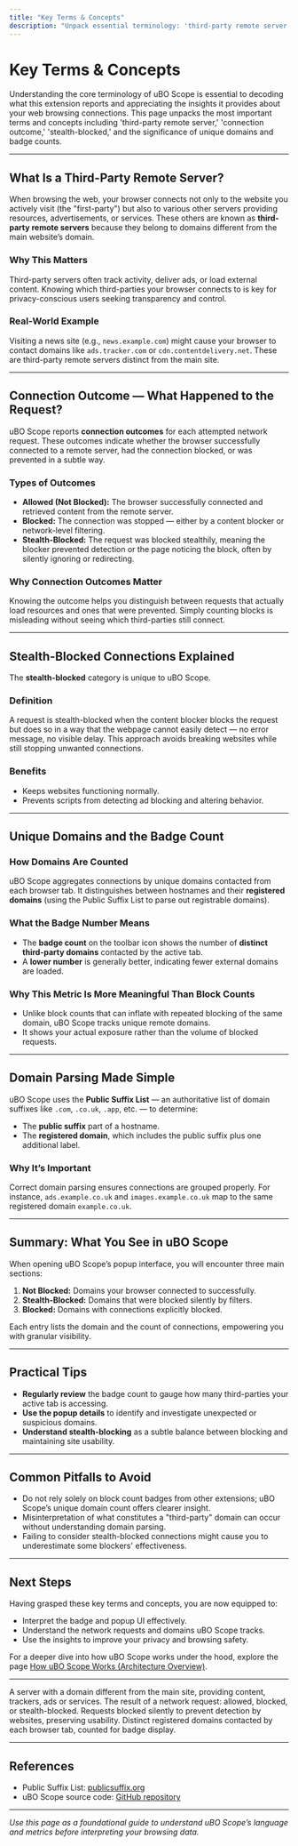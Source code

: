```yaml
---
title: "Key Terms & Concepts"
description: "Unpack essential terminology: 'third-party remote server', 'connection outcome', 'stealth-blocked', and the significance of unique domains and badge counts. Grasp these fundamentals to decode what uBO Scope reports and why each metric matters."
---
```


# Key Terms & Concepts

Understanding the core terminology of uBO Scope is essential to decoding what this extension reports and appreciating the insights it provides about your web browsing connections. This page unpacks the most important terms and concepts including 'third-party remote server,' 'connection outcome,' 'stealth-blocked,' and the significance of unique domains and badge counts.

---

## What Is a Third-Party Remote Server?

When browsing the web, your browser connects not only to the website you actively visit (the "first-party") but also to various other servers providing resources, advertisements, or services. These others are known as **third-party remote servers** because they belong to domains different from the main website’s domain.

### Why This Matters

Third-party servers often track activity, deliver ads, or load external content. Knowing which third-parties your browser connects to is key for privacy-conscious users seeking transparency and control.

### Real-World Example

Visiting a news site (e.g., `news.example.com`) might cause your browser to contact domains like `ads.tracker.com` or `cdn.contentdelivery.net`. These are third-party remote servers distinct from the main site.

---

## Connection Outcome — What Happened to the Request?

uBO Scope reports **connection outcomes** for each attempted network request. These outcomes indicate whether the browser successfully connected to a remote server, had the connection blocked, or was prevented in a subtle way.

### Types of Outcomes

- **Allowed (Not Blocked):** The browser successfully connected and retrieved content from the remote server. 
- **Blocked:** The connection was stopped — either by a content blocker or network-level filtering. 
- **Stealth-Blocked:** The request was blocked stealthily, meaning the blocker prevented detection or the page noticing the block, often by silently ignoring or redirecting.


### Why Connection Outcomes Matter

Knowing the outcome helps you distinguish between requests that actually load resources and ones that were prevented. Simply counting blocks is misleading without seeing which third-parties still connect.

---

## Stealth-Blocked Connections Explained

The **stealth-blocked** category is unique to uBO Scope.

### Definition

A request is stealth-blocked when the content blocker blocks the request but does so in a way that the webpage cannot easily detect — no error message, no visible delay. This approach avoids breaking websites while still stopping unwanted connections.

### Benefits

- Keeps websites functioning normally.
- Prevents scripts from detecting ad blocking and altering behavior.

---

## Unique Domains and the Badge Count

### How Domains Are Counted

uBO Scope aggregates connections by unique domains contacted from each browser tab. It distinguishes between hostnames and their **registered domains** (using the Public Suffix List to parse out registrable domains). 

### What the Badge Number Means

- The **badge count** on the toolbar icon shows the number of **distinct third-party domains** contacted by the active tab.
- A **lower number** is generally better, indicating fewer external domains are loaded.

### Why This Metric Is More Meaningful Than Block Counts

- Unlike block counts that can inflate with repeated blocking of the same domain, uBO Scope tracks unique remote domains.
- It shows your actual exposure rather than the volume of blocked requests.

---

## Domain Parsing Made Simple

uBO Scope uses the **Public Suffix List** — an authoritative list of domain suffixes like `.com`, `.co.uk`, `.app`, etc. — to determine:

- The **public suffix** part of a hostname.
- The **registered domain**, which includes the public suffix plus one additional label. 

### Why It’s Important

Correct domain parsing ensures connections are grouped properly. For instance, `ads.example.co.uk` and `images.example.co.uk` map to the same registered domain `example.co.uk`.

---

## Summary: What You See in uBO Scope

When opening uBO Scope’s popup interface, you will encounter three main sections:

1. **Not Blocked:** Domains your browser connected to successfully.
2. **Stealth-Blocked:** Domains that were blocked silently by filters.
3. **Blocked:** Domains with connections explicitly blocked.

Each entry lists the domain and the count of connections, empowering you with granular visibility.

---

## Practical Tips

- **Regularly review** the badge count to gauge how many third-parties your active tab is accessing.
- **Use the popup details** to identify and investigate unexpected or suspicious domains.
- **Understand stealth-blocking** as a subtle balance between blocking and maintaining site usability.

---

## Common Pitfalls to Avoid

- Do not rely solely on block count badges from other extensions; uBO Scope’s unique domain count offers clearer insight.
- Misinterpretation of what constitutes a "third-party" domain can occur without understanding domain parsing.
- Failing to consider stealth-blocked connections might cause you to underestimate some blockers' effectiveness.

---

## Next Steps

Having grasped these key terms and concepts, you are now equipped to:

- Interpret the badge and popup UI effectively.
- Understand the network requests and domains uBO Scope tracks.
- Use the insights to improve your privacy and browsing safety.

For a deeper dive into how uBO Scope works under the hood, explore the page [How uBO Scope Works (Architecture Overview)](/overview/core-concepts-architecture/how-ubo-scope-works).


---

<AccordionGroup title="Quick Glossary">
<Accordion title="Third-Party Remote Server">
A server with a domain different from the main site, providing content, trackers, ads or services.
</Accordion>
<Accordion title="Connection Outcome">
The result of a network request: allowed, blocked, or stealth-blocked.
</Accordion>
<Accordion title="Stealth-Blocked">
Requests blocked silently to prevent detection by websites, preserving usability.
</Accordion>
<Accordion title="Unique Domains">
Distinct registered domains contacted by each browser tab, counted for badge display.
</Accordion>
</AccordionGroup>

---

## References

- Public Suffix List: [publicsuffix.org](https://publicsuffix.org/list/)
- uBO Scope source code: [GitHub repository](https://github.com/gorhill/uBO-Scope)


---

*Use this page as a foundational guide to understand uBO Scope’s language and metrics before interpreting your browsing data.*

